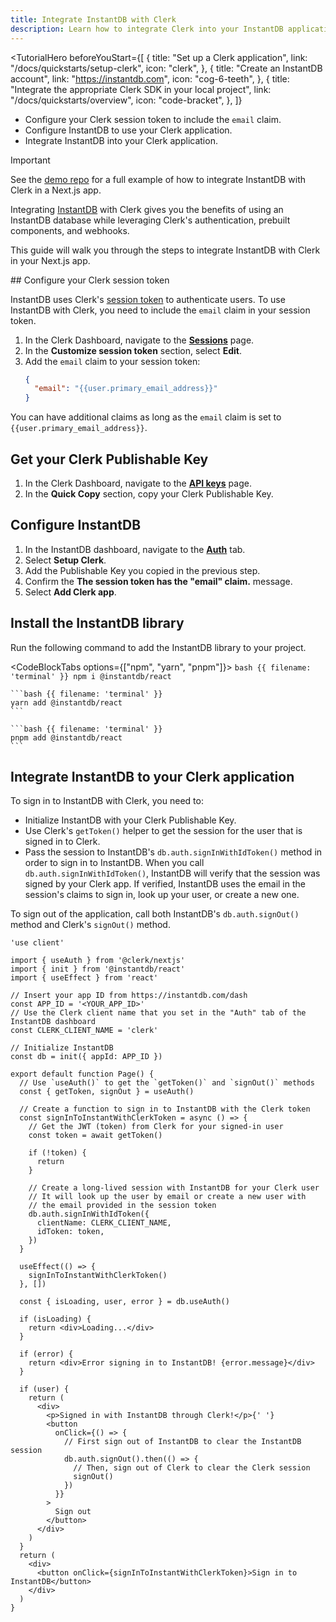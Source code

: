 ```yaml
---
title: Integrate InstantDB with Clerk
description: Learn how to integrate Clerk into your InstantDB application.
---
```


<TutorialHero
  beforeYouStart={[
    {
      title: "Set up a Clerk application",
      link: "/docs/quickstarts/setup-clerk",
      icon: "clerk",
    },
    {
      title: "Create an InstantDB account",
      link: "https://instantdb.com",
      icon: "cog-6-teeth",
    },
    {
      title: "Integrate the appropriate Clerk SDK in your local project",
      link: "/docs/quickstarts/overview",
      icon: "code-bracket",
    },
  ]}
>
  - Configure your Clerk session token to include the `email` claim.
  - Configure InstantDB to use your Clerk application.
  - Integrate InstantDB into your Clerk application.
</TutorialHero>

> [!IMPORTANT]
> See the [demo repo](https://github.com/clerk/clerk-instantdb-nextjs) for a full example of how to integrate InstantDB with Clerk in a Next.js app.

Integrating [InstantDB](https://www.instantdb.com/) with Clerk gives you the benefits of using an InstantDB database while leveraging Clerk's authentication, prebuilt components, and webhooks.

This guide will walk you through the steps to integrate InstantDB with Clerk in your Next.js app.

<Steps>
  ## Configure your Clerk session token

  InstantDB uses Clerk's [session token](/docs/session-requests/session-tokens) to authenticate users. To use InstantDB with Clerk, you need to include the `email` claim in your session token.

  1. In the Clerk Dashboard, navigate to the [**Sessions**](https://dashboard.clerk.com/last-active?path=sessions) page.
  1. In the **Customize session token** section, select **Edit**.
  1. Add the `email` claim to your session token:
     ```json
     {
       "email": "{{user.primary_email_address}}"
     }
     ```

  You can have additional claims as long as the `email` claim is set to `{{user.primary_email_address}}`.

  ## Get your Clerk Publishable Key

  1. In the Clerk Dashboard, navigate to the [**API keys**](https://dashboard.clerk.com/last-active?path=api-keys) page.
  1. In the **Quick Copy** section, copy your Clerk Publishable Key.

  ## Configure InstantDB

  1. In the InstantDB dashboard, navigate to the [**Auth**](https://www.instantdb.com/dash?t=auth) tab.
  1. Select **Setup Clerk**.
  1. Add the Publishable Key you copied in the previous step.
  1. Confirm the **The session token has the "email" claim.** message.
  1. Select **Add Clerk app**.

  ## Install the InstantDB library

  Run the following command to add the InstantDB library to your project.

  <CodeBlockTabs options={["npm", "yarn", "pnpm"]}>
    ```bash {{ filename: 'terminal' }}
    npm i @instantdb/react
    ```

    ```bash {{ filename: 'terminal' }}
    yarn add @instantdb/react
    ```

    ```bash {{ filename: 'terminal' }}
    pnpm add @instantdb/react
    ```
  </CodeBlockTabs>

  ## Integrate InstantDB to your Clerk application

  To sign in to InstantDB with Clerk, you need to:

  - Initialize InstantDB with your Clerk Publishable Key.
  - Use Clerk's `getToken()` helper to get the session for the user that is signed in to Clerk.
  - Pass the session to InstantDB's `db.auth.signInWithIdToken()` method in order to sign in to InstantDB. When you call `db.auth.signInWithIdToken()`, InstantDB will verify that the session was signed by your Clerk app. If verified, InstantDB uses the email in the session's claims to sign in, look up your user, or create a new one.

  To sign out of the application, call both InstantDB's `db.auth.signOut()` method and Clerk's `signOut()` method.

  ```tsx {{ filename: 'app/page.tsx' }}
  'use client'

  import { useAuth } from '@clerk/nextjs'
  import { init } from '@instantdb/react'
  import { useEffect } from 'react'

  // Insert your app ID from https://instantdb.com/dash
  const APP_ID = '<YOUR_APP_ID>'
  // Use the Clerk client name that you set in the "Auth" tab of the InstantDB dashboard
  const CLERK_CLIENT_NAME = 'clerk'

  // Initialize InstantDB
  const db = init({ appId: APP_ID })

  export default function Page() {
    // Use `useAuth()` to get the `getToken()` and `signOut()` methods
    const { getToken, signOut } = useAuth()

    // Create a function to sign in to InstantDB with the Clerk token
    const signInToInstantWithClerkToken = async () => {
      // Get the JWT (token) from Clerk for your signed-in user
      const token = await getToken()

      if (!token) {
        return
      }

      // Create a long-lived session with InstantDB for your Clerk user
      // It will look up the user by email or create a new user with
      // the email provided in the session token
      db.auth.signInWithIdToken({
        clientName: CLERK_CLIENT_NAME,
        idToken: token,
      })
    }

    useEffect(() => {
      signInToInstantWithClerkToken()
    }, [])

    const { isLoading, user, error } = db.useAuth()

    if (isLoading) {
      return <div>Loading...</div>
    }

    if (error) {
      return <div>Error signing in to InstantDB! {error.message}</div>
    }

    if (user) {
      return (
        <div>
          <p>Signed in with InstantDB through Clerk!</p>{' '}
          <button
            onClick={() => {
              // First sign out of InstantDB to clear the InstantDB session
              db.auth.signOut().then(() => {
                // Then, sign out of Clerk to clear the Clerk session
                signOut()
              })
            }}
          >
            Sign out
          </button>
        </div>
      )
    }
    return (
      <div>
        <button onClick={signInToInstantWithClerkToken}>Sign in to InstantDB</button>
      </div>
    )
  }
  ```
</Steps>
